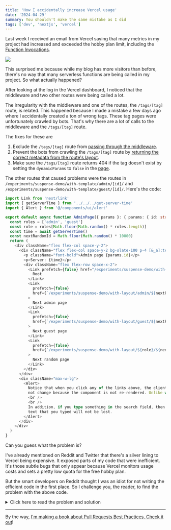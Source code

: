 ```yaml
---
title: 'How I accidentally increase Vercel usage'
date: '2024-04-29'
summary: You shouldn't make the same mistake as I did
tags: ['dev', 'nextjs', 'vercel']
---
```


Last week I received an email from Vercel saying that many metrics in my project had increased and exceeded the hobby plan limit, including the [Function Invocations](https://vercel.com/docs/pricing/serverless-functions#managing-function-invocations).

![](/static/images/articles/vercel2.png.webp)

This surprised me because while my blog has more visitors than before, there's no way that many serverless functions are being called in my project. So what actually happened?

After looking at the log in the Vercel dashboard, I noticed that the middleware and two other routes were being called a lot.

The irregularity with the middleware and one of the routes, the `/tags/[tag]` route, is related. This happened because I made a mistake a few days ago where I accidentally created a ton of wrong tags. These tag pages were unfortunately crawled by bots. That's why there are a lot of calls to the middleware and the `/tags/[tag]` route.

The fixes for these are

1. Exclude the `/tags/[tag]` route from [passing through the middleware](https://github.com/nicnocquee/nico.fyi/blob/main/middleware.ts#L14).
2. Prevent the bots from crawling the `/tags/[tag]` route by [returning the correct metadata from the route's layout](<https://github.com/nicnocquee/nico.fyi/blob/main/app/(blog)/tags/layout.tsx#L3>).
3. Make sure the `/tags/[tag]` route returns 404 if the tag doesn't exist by setting the `dynamicParams` to `false` in the [page](<https://github.com/nicnocquee/nico.fyi/blob/main/app/(blog)/tags/%5Btag%5D/page.tsx#L26>).

The other routes that caused problems were the routes in `/experiments/suspense-demo/with-template/admin/[id]/` and `/experiments/suspense-demo/with-template/guest/[id]/`. Here's the code:

```typescript
import Link from 'next/link'
import { getServerTime } from '../../../get-server-time'
import { Alert } from '@/components/ui/alert'

export default async function AdminPage({ params }: { params: { id: string } }) {
  const roles = ['admin', 'guest']
  const role = roles[Math.floor(Math.random() * roles.length)]
  const time = await getServerTime()
  const nextRandomId = Math.floor(Math.random() * 10000)
  return (
    <div className="flex flex-col space-y-2">
      <div className="flex flex-col space-y-2 bg-slate-100 p-4 [&_a]:text-primary-500 [&_a]:underline">
        <p className="font-bold">Admin page {params.id}</p>
        <p>Server: {time}</p>
        <div className="flex flex-row space-x-2">
          <Link prefetch={false} href="/experiments/suspense-demo/with-layout/">
            Root
          </Link>
          <Link
            prefetch={false}
            href={`/experiments/suspense-demo/with-layout/admin/${nextRandomId}`}
          >
            Next admin page
          </Link>
          <Link
            prefetch={false}
            href={`/experiments/suspense-demo/with-layout/guest/${nextRandomId}`}
          >
            Next guest page
          </Link>
          <Link
            prefetch={false}
            href={`/experiments/suspense-demo/with-layout/${role}/${nextRandomId}`}
          >
            Next random page
          </Link>
        </div>
      </div>
      <div className="max-w-lg">
        <Alert>
          Notice that when you click any of the links above, the client time in layout above will
          not change because the component is not re-rendered. Unlike with template.
          <br />
          <br />
          In addition, if you type something in the search field, then navigate to another page, the
          text that you typed will not be lost.
        </Alert>
      </div>
    </div>
  )
}
```

Can you guess what the problem is?

I've already mentioned on Reddit and Twitter that there's a silver lining to Vercel being expensive. It exposed parts of my code that were inefficient. It's those subtle bugs that only appear because Vercel monitors usage costs and sets a pretty low quota for the free hobby plan.

But the smart developers on Reddit thought I was an idiot for not writing the efficient code in the first place. So I challenge you, the reader, to find the problem with the above code.

<details>
  <summary>Click here to read the problem and solution</summary>
  {``}
  **There is actually no problem with the code.** Just like the tags problem, this is also a bot problem.
  problem. Since there is a random link to the next page in this code, the bot will keep following the next random page.
  to the next random page. Hence the increase in function execution usage.

To fix this, I exported the same metadata from the layout of the `/experiments` routes to prevent bots from crawling them. Just to be safe, I also removed the random links to the next routes.

Because of this "incident", I kinda wished that Vercel doesn't count usage when the project is accessed by bots. If you agree, maybe you can help [Vercel even consider this by tweeting them](https://twitter.com/intent/tweet?text=Hey%20@vercel%2C%20maybe%27t%20don%20count%20access%20by%20bots%20as%20usage%3F).

</details>

---

By the way, [I'm making a book about Pull Requests Best Practices. Check it out](https://pr.nico.fyi)!

